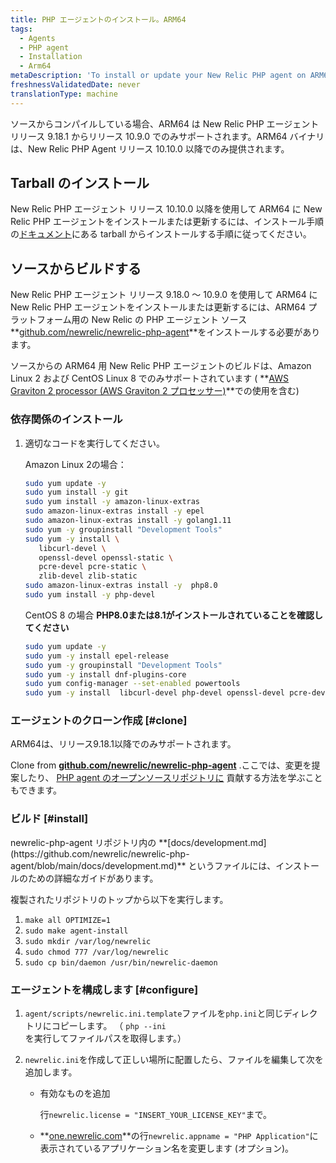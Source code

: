 ```yaml
---
title: PHP エージェントのインストール。ARM64
tags:
  - Agents
  - PHP agent
  - Installation
  - Arm64
metaDescription: 'To install or update your New Relic PHP agent on ARM64, start here.'
freshnessValidatedDate: never
translationType: machine
---
```


<Callout variant="important">
  ソースからコンパイルしている場合、ARM64 は New Relic PHP エージェント リリース 9.18.1 からリリース 10.9.0 でのみサポートされます。ARM64 バイナリは、New Relic PHP Agent リリース 10.10.0 以降でのみ提供されます。
</Callout>

## Tarball のインストール

New Relic PHP エージェント リリース 10.10.0 以降を使用して ARM64 に New Relic PHP エージェントをインストールまたは更新するには、インストール手順の[ドキュメント](/docs/apm/agents/php-agent/installation/php-agent-installation-overview/#install-tar)にある tarball からインストールする手順に従ってください。

## ソースからビルドする

New Relic PHP エージェント リリース 9.18.0 ～ 10.9.0 を使用して ARM64 に New Relic PHP エージェントをインストールまたは更新するには、ARM64 プラットフォーム用の New Relic の PHP エージェント ソース **[github.com/newrelic/newrelic-php-agent](https://github.com/newrelic/newrelic-php-agent)**をインストールする必要があります。

ソースからの ARM64 用 New Relic PHP エージェントのビルドは、Amazon Linux 2 および CentOS Linux 8 でのみサポートされています ( **[AWS Graviton 2 processor (AWS Graviton 2 プロセッサー)](https://aws.amazon.com/ec2/graviton/)**での使用を含む)

### 依存関係のインストール

1. 適切なコードを実行してください。

   Amazon Linux 2の場合：

   ```bash
   sudo yum update -y
   sudo yum install -y git 
   sudo yum install -y amazon-linux-extras
   sudo amazon-linux-extras install -y epel
   sudo amazon-linux-extras install -y golang1.11
   sudo yum -y groupinstall "Development Tools"
   sudo yum -y install \
      libcurl-devel \
      openssl-devel openssl-static \
      pcre-devel pcre-static \
      zlib-devel zlib-static
   sudo amazon-linux-extras install -y  php8.0
   sudo yum install -y php-devel
   ```

   CentOS 8 の場合 **PHP8.0または8.1がインストールされていることを確認してください**

   ```bash
   sudo yum update -y
   sudo yum -y install epel-release
   sudo yum -y groupinstall "Development Tools"
   sudo yum -y install dnf-plugins-core
   sudo yum config-manager --set-enabled powertools
   sudo yum -y install  libcurl-devel php-devel openssl-devel pcre-devel pcre-static zlib-devel zlib-static golang
   ```

### エージェントのクローン作成 [#clone]

<Callout variant="important">
  ARM64は、リリース9.18.1以降でのみサポートされます。
</Callout>

Clone from **[github.com/newrelic/newrelic-php-agent](https://github.com/newrelic/newrelic-php-agent)** .ここでは、変更を提案したり、 [PHP agent のオープンソースリポジトリに](https://github.com/newrelic/newrelic-php-agent/issues) 貢献する方法を学ぶこともできます。

### ビルド [#install]

<Callout variant="tip">
  newrelic-php-agent リポジトリ内の **[docs/development.md](https://github.com/newrelic/newrelic-php-agent/blob/main/docs/development.md)** というファイルには、インストールのための詳細なガイドがあります。
</Callout>

複製されたリポジトリのトップから以下を実行します。

1. `make all OPTIMIZE=1`
2. `sudo make agent-install`
3. `sudo mkdir /var/log/newrelic`
4. `sudo chmod 777 /var/log/newrelic`
5. `sudo cp bin/daemon /usr/bin/newrelic-daemon`

### エージェントを構成します [#configure]

1. `agent/scripts/newrelic.ini.template`ファイルを`php.ini`と同じディレクトリにコピーします。 （ `php --ini`を実行してファイルパスを取得します。）

2. `newrelic.ini`を作成して正しい場所に配置したら、ファイルを編集して次を追加します。

   * 有効なものを追加

     <InlinePopover type="licenseKey"/>

     行`newrelic.license = "INSERT_YOUR_LICENSE_KEY"`まで。

   * **[one.newrelic.com](https://one.newrelic.com/all-capabilities)**の行`newrelic.appname = "PHP Application"`に表示されているアプリケーション名を変更します (オプション)。

<InstallFeedback/>